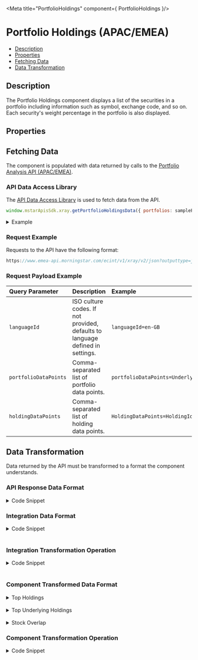 
<Meta title="PortfolioHoldings" component={ PortfolioHoldings }/>

<style> {
    `
    details {
      padding: 10px;
      font-weight: bold;
      color: white;
      background: #3c3c3c;
    }
    summary {
      font-family: "Nunito Sans","San Francisco",BlinkMacSystemFont,"Segoe UI","Helvetica Neue",Helvetica,Arial,sans-serif;
      cursor: pointer;
    }
    .summary-text {
      padding-left: 5px;
      font-size: 15px;
    }
    .hide {
      opacity: 0;
    }
    .v-application--wrap {
        min-height: 100%
    }
  `}

</style>

# Portfolio Holdings (APAC/EMEA)

- [Description](#description)
- [Properties](#properties)
- [Fetching Data](#fetching-data)
- [Data Transformation](#data-transformation)


## Description

The Portfolio Holdings component displays a list of the securities in a portfolio including information such as symbol, exchange code, and so on. Each security's weight percentage in the portfolio is also displayed.

<Canvas withSource="open" withToolbar>
    <Story id="components-portfolio-holdings--story-details"></Story>
</Canvas>

## Properties

<ArgsTable of={PortfolioHoldings} />

## Fetching Data

The component is populated with data returned by calls to the <a href={PORTFOLIO_ANALYSIS_EMEA_URL} target="_blank">Portfolio Analysis API (APAC/EMEA)</a>.

<!--
- [API Data Access Library](#api-data-access-library)
- [Request Example](#request-example)
- [Request Payload Example](#request-payload-example)
-->

### API Data Access Library

The <a href={DATA_ACCESS_LIBRARY} target="_blank">API Data Access Library</a> is used to fetch data from the API.

``` javascript dark
window.mstarApisSdk.xray.getPortfolioHoldingsData({ portfolios: samplePortfolio });
```

<details>
    <summary><span class="summary-text">Example</span></summary>

``` javascript dark
const samplePortfolio = {
    type: 3,
    benchmark: {
        type: 'Standard',
        holdings: [{
            identifier: 'XIUSA0010V',
            identifierType: 'MSID',
            weight: 100,
        }],
    },
    holdings: [
        {
            identifier: 'F0GBR052QA',
            identifierType: 'MSID',
            amount: 5000,
        },
        {
            identifier: 'F000000EY1',
            identifierType: 'MSID',
            amount: 2500,
        },
        {
            identifier: 'F00000OXG7',
            identifierType: 'MSID',
            amount: 2000,
        },
        {
            identifier: 'F00000TWNO',
            identifierType: 'MSID',
            amount: 10000,
        },
    ],
    name: 'UK demo portfolio - amount',
};

window.mstarApisSdk.xray.getPortfolioHoldingsData({ portfolios: samplePortfolio });

```

</details>

### Request Example

Requests to the API have the following format:

```javascript dark
https://www.emea-api.morningstar.com/ecint/v1/xray/v2/json?outputtype=json&languageId={{languageId}}&portfolioDataPoints={{portfolioDataPoints}}&holdingDataPoints={{holdingDataPoints}}&benchmarkDataPoints={{benchmarkDataPoints}}

```

### Request Payload Example

| Query Parameter | Description|Example |
| :----------- | :--------| :----------- |
| `languageId` |	ISO culture codes. If not provided, defaults to language defined in settings. |`languageId=en-GB` |
| `portfolioDataPoints` |Comma-separated list of portfolio data points.|`portfolioDataPoints=UnderlyingHolding,HoldingOverlap` |
| `holdingDataPoints` |Comma-separated list of holding data points.|`HoldingDataPoints=HoldingId,SecurityId,Symbol,SectorName` |


## Data Transformation

Data returned by the API must be transformed to a format the component understands.
<!--
- [API Response Data Format](#api-response-data-format)
- [Integration Data Format](#integration-data-format)
- [Integration Transformation Operation](#integration-transformation-operation)
- [Component Transformed Data Format](#component-transformed-data-format)
- [Component Transformation Operation](#component-transformation-operation)
-->

### API Response Data Format

<details>
    <summary><span class="summary-text">Code Snippet</span></summary>

```json dark
{
    "status": {
        "detailedStatusMessage": "",
        "statusCode": 200,
        "statusDescription": ""
    },
    "holdings": [
        {
            "holdingId": 0,
            "securityId": "F0GBR052QA",
            "symbol": "BRIG",
            "securityType": "FO",
            "contributionReturn": 46.27169,
            "exchangeCode": "LSE"
        }
    ],
    "underlyHoldings": [
        {
            "holdingId": "G4527HHD6",
            "name": "United Kingdom of Great Britain and Northern Ireland 1.25%",
            "securityId": "B000367UR0",
            "securityType": "BT",
            "weight": 3.99596,
            "marketValue": 4735482,
            "iSIN": "GB00BDRHNP05",
            "currencyName": "British Pound Sterling"
        }
    ],
    "holdingOverlap": [
        {
            "holdingId": "GB0009895292",
            "name": "AstraZeneca PLC",
            "securityId": "E0GBR00FA0",
            "securityType": "E",
            "weight": 2.33658,
            "marketValue": 10184180,
            "iSIN": "GB0009895292",
            "currencyName": "British Pound Sterling",
            "parentHoldings": [
                {
                    "holdingId": "0",
                    "name": "BlackRock Income and Growth Ord",
                    "portfolioDate": "2022-03-31",
                    "symbol": "BRIG",
                    "weight": 1.97901,
                    "weightInParent": 7.71815
                },
                {
                    "holdingId": "2",
                    "name": "BlackRock Dev Mkts Sust Eq Fund UK D Inc",
                    "portfolioDate": "2022-03-31",
                    "weight": 0.35757,
                    "weightInParent": 3.48631
                }
            ]
        }
    ]
},
```
</details>

### Integration Data Format
<details>
  <summary><span class="summary-text">Code Snippet</span></summary>

```json dark
{
    "topHoldings": [
        {
            "holdingId": 0,
            "securityId": "F0GBR052QA",
            "symbol": "BRIG"
        }
    ],
    "topUnderlyingHoldings": [
        {
            "holdingId": "G4527HHD6",
            "name": "United Kingdom of Great Britain and Northern Ireland 1.25%",
            "securityId": "B000367UR0",
            "securityType": "BT"
        }
    ],
    "stockOverlap": [
        {
            "holdingId": "GB0009895292",
            "name": "AstraZeneca PLC",
            "securityId": "E0GBR00FA0",
            "securityType": "E",
        }
    ]
}
```
</details>
&nbsp;

### Integration Transformation Operation
<details>
  <summary><span class="summary-text">Code Snippet</span></summary>

```javascript dark
function getPortfolioHoldingsData(xrayData) {
    const stockOverlap = get(xrayData, 'holdingOverlap', []);
    const underlyingHoldings = get(xrayData, 'underlyHoldings', []);
    const portfolioHoldings = get(xrayData, 'holdings', []);
    const sectorMapping = portfolioHoldingsMapping.topNetUnderlyingHoldings.sector;
    const holdingOverlap = stockOverlap.map((stockHolding) => {
        const currStockHolding = stockHolding;
        const { globalSectorId, holdingId } = currStockHolding;
        currStockHolding.sectorKey = globalSectorId ? sectorMapping[globalSectorId] : null;
        currStockHolding.symbol = underlyingHoldings
            .find((holding) => holding.holdingId === holdingId)?.symbol || null;
        currStockHolding.parentHoldings = currStockHolding.parentHoldings.map((parentHolding) => {
            const matchHolding = portfolioHoldings.find((holding) => `${holding.holdingId}` === parentHolding.holdingId);
            return { ...matchHolding, ...parentHolding };
        });
        return currStockHolding;
    });
    return {
        topHoldings: portfolioHoldings,
        topUnderlyingHoldings: underlyingHoldings,
        stockOverlap: holdingOverlap,
    };
}
```
</details>
&nbsp;

### Component Transformed Data Format

<details>
    <summary><span class="summary-text">Top Holdings</span></summary>

```json dark
[
    {
        "holdingId": 0,
        "securityId": "F0GBR052QA",
        "symbol": "BRIG",
        "securityType": "FO",
        "contributionReturn": 46.27169,
        "exchangeCode": "LSE"
    }
]
```
</details>
&nbsp;

<details>
    <summary><span class="summary-text">Top Underlying Holdings</span></summary>

```json dark
[
    {
        "name": "United Kingdom of Great Britain and Northern Ireland 1.25%",
        "sector": "-",
        "weight": "4.00",
        "securityType": "Bond - Gov't/Treasury"
    },
    {
        "name": "United States Treasury Notes 2.25%",
        "sector": "-",
        "weight": "2.79",
        "securityType": "Bond - Gov't/Treasury"
    }
]
```
</details>
&nbsp;

<details>
    <summary><span class="summary-text">Stock Overlap</span></summary>

```json dark
[
    {
        "name": "AstraZeneca PLC",
        "symbol": "AZN",
        "percentOfInvestments": "2.34",
        "sectorKey": "Healthcare",
        "portfolioDate": "-",
        "securityId": "E0GBR00FA0",
        "childRows": [
            {
                "name": "BlackRock Income and Growth Ord",
                "symbol": "BRIG",
                "percentOfInvestments": "1.98",
                "portfolioDate": "2022-03-31",
                "sectorKey": "-",
                "securityId": "F0GBR052QA"
            },
            {
                "name": "BlackRock Dev Mkts Sust Eq Fund UK D Inc",
                "symbol": "-",
                "percentOfInvestments": "0.36",
                "portfolioDate": "2022-03-31",
                "sectorKey": "-",
                "securityId": "F00000OXG7"
            }
        ]
    }
]
```
</details>


### Component Transformation Operation

<details>
    <summary><span class="summary-text">Code Snippet</span></summary>

```javascript dark
    parsedModelData(){
        if (this.modelData) {
            const selectedTab = this.tabs[this.selectedTab];
            if (selectedTab === 'topHoldings') {
                return this.getTopHoldingsModelData();
            }
            if (selectedTab === 'topUnderlyingHoldings') {
                return this.getTopNetUnderlyingHoldings();
            }
            if (selectedTab === 'stockOverlap') {
                return this.getStockOverlapModelData();
            }
        }
        return [];
    },
    getRows(holding, currentField) {
        return this.fieldDefinitions[currentField].reduce((preValue, currValue) => {
            let field;
            if (typeof holding[currValue.value] === 'number') {
                field = this.formatNumber(holding[currValue.value]);
            } else {
                field = holding[currValue.value] || '-';
            }
            return {
                ...preValue,
                [currValue.value]: field,
            };
        }, {});
    },
    getStockOverlapModelData() {
        const newStockOverlap = [];
        const stockHoldings = get(this.modelData, 'stockOverlap', []);
        this.numberOfStockHoldings = stockHoldings.length;
        stockHoldings.forEach((stockHolding) => {
            const stockOverlapObject = this.getStockOverlapObject(stockHolding);
            newStockOverlap.push(stockOverlapObject);
        });
        return newStockOverlap;
    },
    getStockOverlapObject(stockHolding) {
        const stockOverlapObject = this.getRows(stockHolding, 'stockOverlap');
        stockOverlapObject.childRows = [];
        stockHolding.parentHoldings.forEach((parentHolding) => {
            const currParentHolding = parentHolding;
            currParentHolding.sectorKey = currParentHolding?.sectorName;
            const stockOverlapParentObject = this.getRows(currParentHolding, 'stockOverlap');
            stockOverlapObject.childRows.push(stockOverlapParentObject);
        });
        return stockOverlapObject;
    },
    getTopHoldingsModelData() {
        const holdings = get(this.modelData, 'topHoldings', []);
        return holdings.map((holding) => this.getRows(holding, 'topHoldings'));
    },
    getTopNetUnderlyingHoldings() {
        const sectorMapping = outputMapping.topNetUnderlyingHoldings.sector;
        const securityTypeMapping = outputMapping.topNetUnderlyingHoldings.securityType;
        const underlyingHoldings = get(this.modelData, 'topUnderlyingHoldings', []);
        underlyingHoldings.sort((v1, v2) => {
            const w1 = v1.weight;
            const w2 = v2.weight;
            if (w1 > w2) {
                return -1;
            }
            if (w1 < w2) {
                return 1;
            }
            return 0;
        });
        const newUnderlyingHoldings = underlyingHoldings
            .slice(0, this.maxTopNetUnderlyingHoldingsNumber);
        const newUnderlyingHoldingsData = newUnderlyingHoldings.map((holding) => {
            const holdingData = holding;
            holdingData.sector = sectorMapping[holdingData.globalSectorId];
            holdingData.securityType = securityTypeMapping[holdingData.securityType];
            return holdingData;
        });
        return newUnderlyingHoldingsData.map((holding) => this.getRows(holding, 'topUnderlyingHoldings'));
    },
```
</details>
